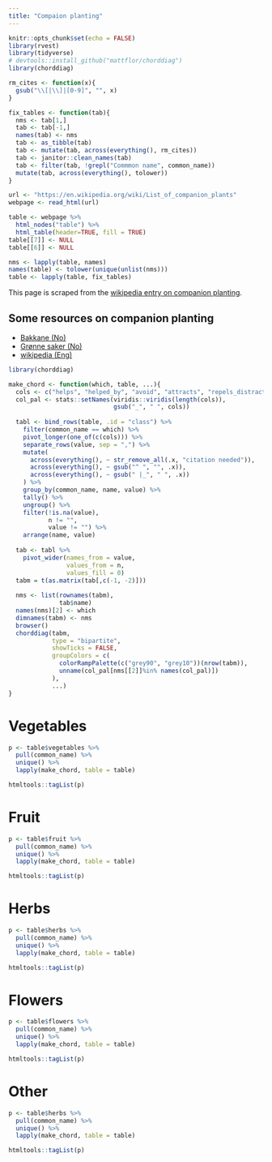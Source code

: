 ```yaml
---
title: "Compaion planting"
---
```


```r
knitr::opts_chunk$set(echo = FALSE)
library(rvest)
library(tidyverse)
# devtools::install_github("mattflor/chorddiag")
library(chorddiag)

rm_cites <- function(x){
  gsub("\\[|\\]|[0-9]", "", x)
}

fix_tables <- function(tab){
  nms <- tab[1,]
  tab <- tab[-1,]
  names(tab) <- nms
  tab <- as_tibble(tab)
  tab <- mutate(tab, across(everything(), rm_cites))
  tab <- janitor::clean_names(tab)
  tab <- filter(tab, !grepl("Commmon name", common_name))
  mutate(tab, across(everything(), tolower))
}

url <- "https://en.wikipedia.org/wiki/List_of_companion_plants"
webpage <- read_html(url)

table <- webpage %>% 
  html_nodes("table") %>% 
  html_table(header=TRUE, fill = TRUE)
table[[7]] <- NULL
table[[6]] <- NULL

nms <- lapply(table, names)
names(table) <- tolower(unique(unlist(nms)))
table <- lapply(table, fix_tables)
```

This page is scraped from the [wikipedia entry on companion planting](https://en.wikipedia.org/wiki/List_of_companion_plants).  

## Some resources on companion planting
- [Bakkane (No)](http://bakkane.blogspot.com/2009/05/samplanting-i-kjkkenhagen.html)  
- [Grønne saker (No)](http://gronnesaker.blogspot.com/2010/04/samplanting-i-kjkkenhagen.html)  
- [wikipedia (Eng)](https://en.wikipedia.org/wiki/List_of_companion_plants)  


<!-- ```{r} switch to reactable-->
<!-- bind_rows(table, .id = "class") %>%  -->
<!--   filter(common_name != "Common name") %>%  -->
<!--   DT::datatable(filter = "top") -->
<!-- ``` -->

```r
library(chorddiag)

make_chord <- function(which, table, ...){
  cols <- c("helps", "helped_by", "avoid", "attracts", "repels_distracts")
  col_pal <- stats::setNames(viridis::viridis(length(cols)),
                             gsub("_", " ", cols))
                   
  tabl <- bind_rows(table, .id = "class") %>% 
    filter(common_name == which) %>% 
    pivot_longer(one_of(c(cols))) %>% 
    separate_rows(value, sep = ",") %>% 
    mutate(
      across(everything(), ~ str_remove_all(.x, "citation needed")),
      across(everything(), ~ gsub("^ ", "", .x)),
      across(everything(), ~ gsub(" |_", " ", .x))
    ) %>% 
    group_by(common_name, name, value) %>% 
    tally() %>% 
    ungroup() %>% 
    filter(!is.na(value), 
           n != "",
           value != "") %>% 
    arrange(name, value)
  
  tab <- tabl %>% 
    pivot_wider(names_from = value,
                values_from = n, 
                values_fill = 0)
  tabm = t(as.matrix(tab[,c(-1, -2)]))
  
  nms <- list(rownames(tabm),
              tab$name)
  names(nms)[2] <- which
  dimnames(tabm) <- nms
  browser()
  chorddiag(tabm, 
            type = "bipartite", 
            showTicks = FALSE, 
            groupColors = c(
              colorRampPalette(c("grey90", "grey10"))(nrow(tabm)), 
              unname(col_pal[nms[[2]]%in% names(col_pal)])
            ),
            ...)
}
```

# Vegetables
```r
p <- table$vegetables %>% 
  pull(common_name) %>% 
  unique() %>% 
  lapply(make_chord, table = table)
```
```r
htmltools::tagList(p)
```

# Fruit
```r
p <- table$fruit %>% 
  pull(common_name) %>% 
  unique() %>% 
  lapply(make_chord, table = table)
```
```r
htmltools::tagList(p)
```

# Herbs
```r
p <- table$herbs %>% 
  pull(common_name) %>% 
  unique() %>% 
  lapply(make_chord, table = table)
```
```r
htmltools::tagList(p)
```

# Flowers
```r
p <- table$flowers %>% 
  pull(common_name) %>% 
  unique() %>% 
  lapply(make_chord, table = table)
```
```r
htmltools::tagList(p)
```

# Other
```r
p <- table$herbs %>% 
  pull(common_name) %>% 
  unique() %>% 
  lapply(make_chord, table = table)
```
```r
htmltools::tagList(p)
```
